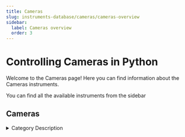 ```yaml
---
title: Cameras
slug: instruments-database/cameras/cameras-overview
sidebar:
  label: Cameras overview
  order: 3
---
```


# Controlling Cameras in Python

Welcome to the Cameras page! Here you can find information about the Cameras instruments.

You can find all the available instruments from the sidebar



## Cameras

<details> 
<summary>Category Description</summary> 
Machine vision (MV) is the technology and methods used to provide imaging-based automatic inspection and analysis for such applications as automatic inspection, process control, and robot guidance, usually in industry
</details> 

<div className="flex flex-wrap">

<InstrumentThumbnail 
    path='cameras/pco/PCO-pixelfly'
    img='https://res.cloudinary.com/dhopxs1y3/image/upload/v1691782434/Instruments/Cameras/PCO-Pixelfly/PCO-Pixelfly.jpg'
    label='PCO Pixelfly'    
/>

<InstrumentThumbnail 
    path='cameras/thorlabs/cc126mu'
    img='https://res.cloudinary.com/dhopxs1y3/image/upload/v1691782536/Instruments/Cameras/CC126Mu/CC126Mu.jpg'
    label='CC126Mu'    
/>

<InstrumentThumbnail 
    path='cameras/thorlabs/thorlabs-dcu224c'
    img='https://res.cloudinary.com/dhopxs1y3/image/upload/v1691782595/Instruments/Cameras/Thorlabs---DCU224C/Thorlabs---DCU224C.jpg'
    label='Thorlabs-DCU224C'    
/>

<InstrumentThumbnail 
    path='cameras/pvcam/kinetix-sCMOS-all-cameras'
    img='https://res.cloudinary.com/dhopxs1y3/image/upload/v1692395146/Instruments/Cameras/Kinetix-sCMOS-all-cameras/file.png'
    label='Kinetix sCMOS all_cameras'    
/>

<InstrumentThumbnail 
    path='cameras/picam/pi-camera'
    img='https://res.cloudinary.com/dhopxs1y3/image/upload/v1691782640/Instruments/Cameras/Pi-Camera/Pi-Camera.jpg'
    label='Pi Camera'    
/>

</div>